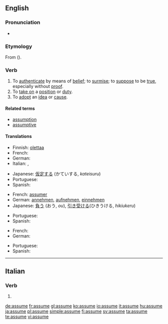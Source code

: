 ==English==

===Pronunciation===
* {{audio|en-us-assume.ogg|Audio (US)}}

===Etymology===
From {{L.}} {{term|assumere|lang=la}} ({{prefix|ad|sumere|lang=la}}).

===Verb===
{{en-verb|assum|ing}}

# To [[authenticate]] by means of [[belief]]; to [[surmise]]; to [[suppose]] to be [[true]], especially without [[proof]].
# To [[take on]] a [[position]] or [[duty]].
# To [[adopt]] an [[idea]] or [[cause]].

====Related terms====
* [[assumption]]
* [[assumptive]]

====Translations====
{{trans-top|authenticate by means of belief}}
* Finnish: [[olettaa]]
* French: {{t|fr|assumer}}
* German: {{t|de|annehmen}}
* Italian: {{t|it|presupporre}}, {{t|it|ritenere}}
{{trans-mid}}
* Japanese: [[仮定する]] (かていする, ''kateisuru'')
* Portuguese: {{t|pt|supor}}
* Spanish: {{t|es|suponer}}
{{trans-bottom}}

{{trans-top|take on a position}}
* French: [[assumer]]
* German: [[annehmen]], [[aufnehmen]], [[einnehmen]]
* Japanese: [[負う]] (おう, ''ou''), [[引き受ける]](ひきうける, ''hikiukeru'')
{{trans-mid}}
* Portuguese: {{t|pt|assumir}}
* Spanish: {{t|es|asumir}}
{{trans-bottom}}

{{trans-top|adopt an idea}}
* French: {{t|fr|assumer}}
* German: {{t|de|annehmen}}
{{trans-mid}}
* Portuguese: {{t|pt|admitir}}
* Spanish: {{t|es|asumir}}
{{trans-bottom}}

----

==Italian==

===Verb===
{{infl|it|verb form}}

# {{form of|[[third-person|Third-person]] [[singular]] [[present tense]]|[[assumere#Italian|assumere]]|lang=Italian}}

[[de:assume]]
[[fr:assume]]
[[gl:assume]]
[[ko:assume]]
[[io:assume]]
[[it:assume]]
[[hu:assume]]
[[ja:assume]]
[[pl:assume]]
[[simple:assume]]
[[fi:assume]]
[[sv:assume]]
[[ta:assume]]
[[te:assume]]
[[vi:assume]]